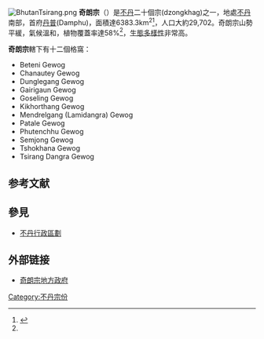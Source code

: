 {{coord|26|55|N|90|5|E|display=title}}
[[File:BhutanTsirang.png|thumb]]
'''奇朗宗'''（{{lang-en|'''Tsirang'''}}）是[[不丹|不丹]]二十個宗(dzongkhag)之一，地處[[不丹|不丹]]南部，首府[[丹普|丹普]](Damphu)，面積達6383.3km<sup>2</sup><ref name="bcgovref">{{Cite web |url=http://www.bhutan.gov.bt/government/dzongkhags.php?dz_id=37 |title=奇朗宗地方政府簡介 |accessdate=2008-04-19 |archive-date=2008-05-06 |archive-url=https://web.archive.org/web/20080506131151/http://www.bhutan.gov.bt/government/dzongkhags.php?dz_id=37 |dead-url=yes }}</ref>，人口大約29,702。奇朗宗山勢平緩，氣候溫和，植物覆蓋率達58%<ref name="bcgovref" />，[[生態多樣性|生態多樣性]]非常高。

'''奇朗宗'''轄下有十二個格窩：
* Beteni Gewog
* Chanautey Gewog
* Dunglegang Gewog
* Gairigaun Gewog
* Goseling Gewog
* Kikhorthang Gewog
* Mendrelgang (Lamidangra) Gewog
* Patale Gewog
* Phutenchhu Gewog
* Semjong Gewog
* Tshokhana Gewog
* Tsirang Dangra Gewog


== 参考文献 ==
<div class="references-small">
<references />
</div>

== 參見 ==
* [[不丹行政區劃|不丹行政區劃]]

== 外部链接 ==
* [https://web.archive.org/web/20110706162640/http://www.tsirang.gov.bt/ 奇朗宗地方政府]

{{Bhutan}}
{{Asia-geo-stub}}

[[Category:不丹宗份|Category:不丹宗份]]